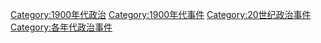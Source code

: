 [[Category:1900年代政治|Category:1900年代政治]]
[[Category:1900年代事件|Category:1900年代事件]]
[[Category:20世纪政治事件|Category:20世纪政治事件]]
[[Category:各年代政治事件|Category:各年代政治事件]]